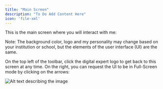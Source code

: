 ```yaml
---
title: "Main Screen"
description: "To Do Add Content Here"
icon: 'file-xml'
---
```


This is the main screen where you will interact with me:


Note: The background color, logo and my personality may change based on your institution or school, but the elements of the user interface (UI) are the same.

On the top left of the toolbar, click the digital expert logo to get back to this screen at any time. On the right, you can request the UI to be in Full-Screen mode by clicking on the arrows:

![Alt text describing the image](/images/guides/main-screen/main-screen.webp)

<Steps>
<Step title="Click your avatar in the top right corner of the screen to access your profile settings.">
</Step>

<Step title="Click the profile icon in the top right corner of the screen to access your profile settings.">

</Step>
</Steps>
